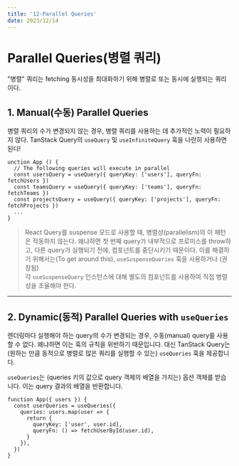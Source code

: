 ```yaml
---
title: '12-Parallel Queries'
date: 2023/12/14
---
```


# Parallel Queries(병렬 쿼리)

"병렬" 쿼리는 fetching 동시성을 최대화하기 위해 병렬로 또는 동시에 실행되는 쿼리이다.

## 1. Manual(수동) Parallel Queries

병렬 쿼리의 수가 변경되지 않는 경우, 병렬 쿼리를 사용하는 데 추가적인 노력이 필요하지 않다.
TanStack Query의 `useQuery` 및 `useInfiniteQuery` 훅을 나란히 사용하면 된다!

```tsx
unction App () {
  // The following queries will execute in parallel
  const usersQuery = useQuery({ queryKey: ['users'], queryFn: fetchUsers })
  const teamsQuery = useQuery({ queryKey: ['teams'], queryFn: fetchTeams })
  const projectsQuery = useQuery({ queryKey: ['projects'], queryFn: fetchProjects })
  ...
}
```

> React Query를 suspense 모드로 사용할 때, 병렬성(parallelism)의 이 패턴은 작동하지 않는다.
> 왜냐하면 첫 번째 query가 내부적으로 프로미스를 throw하고,
> 다른 query가 실행되기 전에, 컴포넌트를 중단시키기 때문이다.
> 이를 해결하기 위해서는(To get around this), `useSuspenseQueries` 훅을 사용하거나 (권장됨)  
> 각 `useSuspenseQuery` 인스턴스에 대해 별도의 컴포넌트를 사용하여 직접 병렬성을 조율해야 한다.

---

## 2. Dynamic(동적) Parallel Queries with `useQueries`

렌더링마다 실행해야 하는 query의 수가 변경되는 경우, 수동(manual) query를 사용할 수 없다.
왜냐하면 이는 훅의 규칙을 위반하기 때문입니다.
대신 TanStack Query는 (원하는 만큼 동적으로 병렬로 많은 쿼리를 실행할 수 있는) `useQueries` 훅을 제공합니다.

`useQueries`는 (queries 키의 값으로 query 객체의 배열을 가지는) 옵션 객체를 받습니다.
이는 query 결과의 배열을 반환합니다.

```tsx
function App({ users }) {
  const userQueries = useQueries({
    queries: users.map(user => {
      return {
        queryKey: ['user', user.id],
        queryFn: () => fetchUserById(user.id),
      }
    }),
  })
}
```
